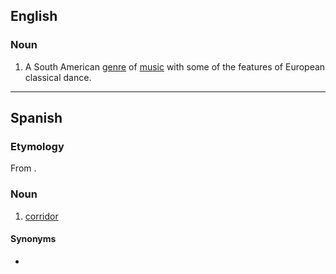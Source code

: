 ==English==
{{wikipedia}}

===Noun===
{{en-noun|-}}

# A South American [[genre]] of [[music]] with some of the features of European classical dance.

----

==Spanish==

===Etymology===
From {{m|es|pasar||to pass}}.

===Noun===
{{es-noun|m}}

# [[corridor]]

====Synonyms====
* {{l|es|corredor}}